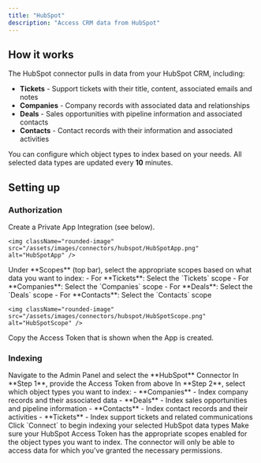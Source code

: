 ```yaml
---
title: "HubSpot"
description: "Access CRM data from HubSpot"
---
```


## How it works

The HubSpot connector pulls in data from your HubSpot CRM, including:
- **Tickets** - Support tickets with their title, content, associated emails and notes
- **Companies** - Company records with associated data and relationships
- **Deals** - Sales opportunities with pipeline information and associated contacts
- **Contacts** - Contact records with their information and associated activities

You can configure which object types to index based on your needs.
All selected data types are updated every **10** minutes.

## Setting up

### Authorization

<Steps>
  <Step title="Create Private App">
    Create a Private App Integration (see below).

    <img className="rounded-image" src="/assets/images/connectors/hubspot/HubSpotApp.png" alt="HubSpotApp" />
  </Step>

  <Step title="Select scopes">
    Under **Scopes** (top bar), select the appropriate scopes based on what data you want to index:
    - For **Tickets**: Select the `Tickets` scope
    - For **Companies**: Select the `Companies` scope
    - For **Deals**: Select the `Deals` scope
    - For **Contacts**: Select the `Contacts` scope

    <img className="rounded-image" src="/assets/images/connectors/hubspot/HubSpotScope.png" alt="HubSpotScope" />
  </Step>

  <Step title="Copy Access Token">
    Copy the Access Token that is shown when the App is created.
  </Step>
</Steps>

### Indexing

<Steps>
  <Step title="Open HubSpot connector">
    Navigate to the Admin Panel and select the **HubSpot** Connector
  </Step>

  <Step title="Enter Access Token">
    In **Step 1**, provide the Access Token from above
  </Step>

  <Step title="Choose object types">
    In **Step 2**, select which object types you want to index:
    - **Companies** - Index company records and their associated data
    - **Deals** - Index sales opportunities and pipeline information
    - **Contacts** - Index contact records and their activities
    - **Tickets** - Index support tickets and related communications
  </Step>

  <Step title="Start indexing">
    Click `Connect` to begin indexing your selected HubSpot data types
  </Step>
</Steps>

<Note>
  Make sure your HubSpot Access Token has the appropriate scopes enabled for the object types you want to index.
  The connector will only be able to access data for which you've granted the necessary permissions.
</Note>
